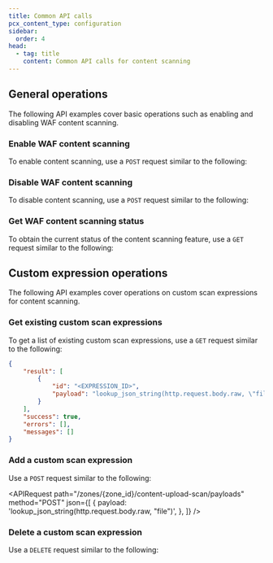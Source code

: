 ```yaml
---
title: Common API calls
pcx_content_type: configuration
sidebar:
  order: 4
head:
  - tag: title
    content: Common API calls for content scanning
---
```



## General operations

The following API examples cover basic operations such as enabling and disabling WAF content scanning.

### Enable WAF content scanning

To enable content scanning, use a `POST` request similar to the following:

<APIRequest path="/zones/{zone_id}/content-upload-scan/enable" method="POST" />

### Disable WAF content scanning

To disable content scanning, use a `POST` request similar to the following:

<APIRequest path="/zones/{zone_id}/content-upload-scan/disable" method="POST" />

### Get WAF content scanning status

To obtain the current status of the content scanning feature, use a `GET` request similar to the following:

<APIRequest path="/zones/{zone_id}/content-upload-scan/settings" method="GET" />

## Custom expression operations

The following API examples cover operations on custom scan expressions for content scanning.

### Get existing custom scan expressions

To get a list of existing custom scan expressions, use a `GET` request similar to the following:

<APIRequest path="/zones/{zone_id}/content-upload-scan/payloads" method="GET" />

```json output
{
	"result": [
		{
			"id": "<EXPRESSION_ID>",
			"payload": "lookup_json_string(http.request.body.raw, \"file\")"
		}
	],
	"success": true,
	"errors": [],
	"messages": []
}
```

### Add a custom scan expression

Use a `POST` request similar to the following:

<APIRequest
	path="/zones/{zone_id}/content-upload-scan/payloads"
	method="POST"
	json={[
		{
			payload: 'lookup_json_string(http.request.body.raw, "file")',
		},
	]}
/>

### Delete a custom scan expression

Use a `DELETE` request similar to the following:

<APIRequest
	path="/zones/{zone_id}/content-upload-scan/payloads/{expression_id}"
	method="DELETE"
/>
